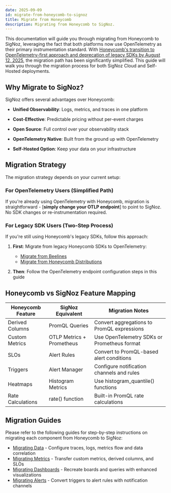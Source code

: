 ```yaml
---
date: 2025-09-09
id: migrate-from-honeycomb-to-signoz
title: Migrate from Honeycomb
description: Migrating from Honeycomb to SigNoz.
---
```


This documentation will guide you through migrating from Honeycomb to SigNoz, leveraging the fact that both platforms now use OpenTelemetry as their primary instrumentation standard. With [Honeycomb's transition to OpenTelemetry-first approach and deprecation of legacy SDKs by August 12, 2025](https://docs.honeycomb.io/troubleshoot/product-lifecycle/recommended-migrations/), the migration path has been significantly simplified.
This guide will walk you through the migration process for both SigNoz Cloud and Self-Hosted deployments.

## Why Migrate to SigNoz?

SigNoz offers several advantages over Honeycomb:

- **Unified Observability**: Logs, metrics, and traces in one platform

- **Cost-Effective**: Predictable pricing without per-event charges

- **Open Source**: Full control over your observability stack
- **OpenTelemetry Native**: Built from the ground up with OpenTelemetry
- **Self-Hosted Option**: Keep your data on your infrastructure


## Migration Strategy

The migration strategy depends on your current setup:

### For OpenTelemetry Users (Simplified Path)
If you're already using OpenTelemetry with Honeycomb, migration is straightforward - [**simply change your OTLP endpoint**] to point to SigNoz. No SDK changes or re-instrumentation required.

### For Legacy SDK Users (Two-Step Process)
If you're still using Honeycomb's legacy SDKs, follow this approach:

1. **First**: Migrate from legacy Honeycomb SDKs to OpenTelemetry:
   - [Migrate from Beelines](https://docs.honeycomb.io/troubleshoot/product-lifecycle/recommended-migrations/migrate-from-beelines/)
   - [Migrate from Honeycomb Distributions](https://docs.honeycomb.io/troubleshoot/product-lifecycle/recommended-migrations/migrate-from-honeycomb-distributions/)

2. **Then**: Follow the OpenTelemetry endpoint configuration steps in this guide

## Honeycomb vs SigNoz Feature Mapping

| Honeycomb Feature | SigNoz Equivalent | Migration Notes |
|------------------|-------------------|-----------------|
| Derived Columns | PromQL Queries | Convert aggregations to PromQL expressions |
| Custom Metrics | OTLP Metrics + Prometheus | Use OpenTelemetry SDKs or Prometheus format |
| SLOs | Alert Rules | Convert to PromQL-based alert conditions |
| Triggers | Alert Manager | Configure notification channels and rules |
| Heatmaps | Histogram Metrics | Use histogram_quantile() functions |
| Rate Calculations | rate() function | Built-in PromQL rate calculations |

## Migration Guides

Please refer to the following guides for step-by-step instructions on migrating each component from Honeycomb to SigNoz:

- [Migrating Data](/docs/migration/migrate-from-honeycomb/data) - Configure traces, logs, metrics flow and data correlation
- [Migrating Metrics](/docs/migration/migrate-from-honeycomb/metrics) - Transfer custom metrics, derived columns, and SLOs  
- [Migrating Dashboards](/docs/migration/migrate-from-honeycomb/dashboards) - Recreate boards and queries with enhanced visualizations
- [Migrating Alerts](/docs/migration/migrate-from-honeycomb/alerts) - Convert triggers to alert rules with notification channels
 